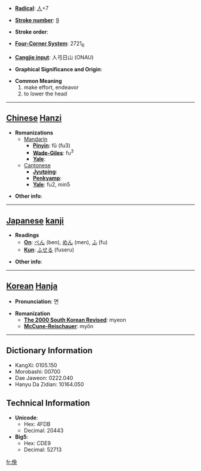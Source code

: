 * '''[[Wiktionary:Chinese radical index| Radical]]''': [[Wiktionary:Chinese radical index 人|人]]+7

* '''[[Wiktionary:Chinese total strokes index|Stroke number]]''': [[Wiktionary:Chinese total strokes index 9|9]]

* '''Stroke order''': 

* '''[[Wiktionary:Chinese four corner index|Four-Corner System]]''': 2721<sub>6</sub>

* '''[[Wiktionary:Chinese Cangjie index|Cangjie input]]''': 人弓日山 (ONAU)

* '''Graphical Significance and Origin''': 

* '''Common Meaning'''
*#make effort, endeavor
*# to lower the head


----

== [[Chinese]] [[Hanzi]] ==

* '''Romanizations'''
** [[Mandarin]]
*** '''[[Pinyin]]''': fǔ (fu3)
*** '''[[Wade-Giles]]''': fu<sup>3</sup>
*** '''[[Yale]]''': 
**[[Cantonese]]
***'''[[Jyutping]]''':
***'''[[Penkyamp]]''': 
***'''[[Yale]]''': fu2, min5

* '''Other info''': 

----

== [[Japanese]] [[kanji]] ==

* '''Readings'''
** '''[[On]]''': [[べん]] (ben), [[めん]] (men), [[ふ]] (fu)
** '''[[Kun]]''': [[ふせる]] (fuseru)

* '''Other info''':  

----

== [[Korean]] [[Hanja]] ==

* '''Pronunciation''': 면

* '''Romanization'''
** '''[[The 2000 South Korean Revised Romanization|The 2000 South Korean Revised]]''': myeon
** '''[[McCune-Reischauer]]''': myŏn

----

== Dictionary Information ==

* KangXi: 0105.150
* Morobashi: 00700
* Dae Jaweon: 0222.040
* Hanyu Da Zidian: 10164.050

== Technical Information ==

* '''Unicode''':
** Hex: 4FDB
** Decimal: 20443
* '''Big5''':
** Hex: CDE9
** Decimal: 52713

[[fr:俛]]